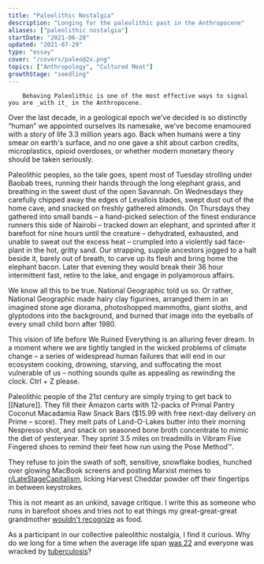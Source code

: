 ```yaml
---
title: "Paleolithic Nostalgia"
description: "Longing for the paleolithic past in the Anthropocene"
aliases: ["paleolithic nostalgia"]
startDate: "2021-06-20"
updated: "2021-07-29"
type: "essay"
cover: "/covers/paleo@2x.png"
topics: ["Anthropology", "Cultured Meat"]
growthStage: "seedling"
---
```


<IntroParagraph >

		Behaving Paleolithic is one of the most effective ways to signal you are _with it_ in the Anthropocene.

</IntroParagraph >

Over the last decade, in a geological epoch we've decided is so distinctly “human” we appointed ourselves its namesake, we've become enamoured with a story of life 3.3 million years ago. Back when humans were a tiny smear on earth's surface, and no one gave a shit about carbon credits, microplastics, opioid overdoses, or whether modern monetary theory should be taken seriously.

Paleolithic peoples, so the tale goes, spent most of Tuesday strolling under Baobab trees, running their hands through the long elephant grass, and breathing in the sweet dust of the open Savannah. On Wednesdays they carefully chipped away the edges of Levallois blades, swept dust out of the home cave, and snacked on freshly gathered almonds. On Thursdays they gathered into small bands – a hand-picked selection of the finest endurance runners this side of Nairobi – tracked down an elephant, and sprinted after it barefoot for nine hours until the creature – dehydrated, exhausted, and unable to sweat out the excess heat – crumpled into a violently sad face-plant in the hot, gritty sand. Our strapping, supple ancestors jogged to a halt beside it, barely out of breath, to carve up its flesh and bring home the elephant bacon. Later that evening they would break their 36 hour intermittent fast, retire to the lake, and engage in polyamorous affairs.

We know all this to be true. National Geographic told us so. Or rather, National Geographic made hairy clay figurines, arranged them in an imagined stone age diorama, photoshopped mammoths, giant sloths, and glyptodons into the background, and burned that image into the eyeballs of every small child born after 1980.

This vision of life before We Ruined Everything is an alluring fever dream. In a moment where we are tightly tangled in the wicked problems of climate change – a series of widespread human failures that will end in our ecosystem cooking, drowning, starving, and suffocating the most vulnerable of us – nothing sounds quite as appealing as rewinding the clock. Ctrl + Z please.

Paleolithic people of the 21st century are simply trying to get back to [[Nature]]. They fill their Amazon carts with 12-packs of Primal Pantry Coconut Macadamia Raw Snack Bars ($15.99 with free next-day delivery on Prime – score). They melt pats of Land-O-Lakes butter into their morning Nespresso shot, and snack on seasoned bone broth concentrate to mimic the diet of yesteryear. They sprint 3.5 miles on treadmills in Vibram Five Fingered shoes to remind their feet how run using the Pose Method™️.

They refuse to join the swath of soft, sensitive, snowflake bodies, hunched over glowing MacBook screens and posting Marxist memes to [r/LateStageCapitalism](https://www.reddit.com/r/LateStageCapitalism/), licking Harvest Cheddar powder off their fingertips in between keystrokes.

This is not meant as an unkind, savage critique. I write this as someone who runs in barefoot shoes and tries not to eat things my great-great-great grandmother [wouldn't recognize](https://michaelpollan.com/articles-archive/six-rules-for-eating-wisely/) as food.

As a participant in our collective paleolithic nostalgia, I find it curious. Why do we long for a time when the average life span [was 22](https://en.wikipedia.org/wiki/Life_expectancy#Maximum) and everyone was wracked by [tuberculosis](https://www.ncbi.nlm.nih.gov/pmc/articles/PMC3313944/)?

<ComingSoon />
